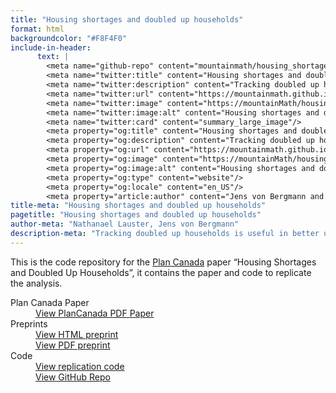 ```yaml
---
title: "Housing shortages and doubled up households"
format: html
backgroundcolor: "#F8F4F0"
include-in-header: 
      text: |
        <meta name="github-repo" content="mountainmath/housing_shortages_and_doubled_up_households"/>
        <meta name="twitter:title" content="Housing shortages and doubled up households"/>
        <meta name="twitter:description" content="Tracking doubled up households is useful in better understanding housing shortages, as well as benchmarking how much more housing is needed to fix them."/>
        <meta name="twitter:url" content="https://mountainmath.github.io/housing_shortages_and_doubled_up_households/housing_shortages_and_doubled_up_households/"/>
        <meta name="twitter:image" content="https://mountainMath/housing_shortages_and_doubled_up_households/main/fig-non-mhu-shortfall-rents.png"/>
        <meta name="twitter:image:alt" content="Housing shortages and doubled up households"/>
        <meta name="twitter:card" content="summary_large_image"/>
        <meta property="og:title" content="Housing shortages and doubled up households"/>
        <meta property="og:description" content="Tracking doubled up households is useful in better understanding housing shortages, as well as benchmarking how much more housing is needed to fix them."/>
        <meta property="og:url" content="https://mountainmath.github.io/housing_shortages_and_doubled_up_households/housing_shortages_and_doubled_up_households/"/>
        <meta property="og:image" content="https://mountainMath/housing_shortages_and_doubled_up_households/main/fig-non-mhu-shortfall-rents.png"/>
        <meta property="og:image:alt" content="Housing shortages and doubled up households"/>
        <meta property="og:type" content="website"/>
        <meta property="og:locale" content="en_US"/>
        <meta property="article:author" content="Jens von Bergmann and Nathan Lauster"/>
title-meta: "Housing shortages and doubled up households"
pagetitle: "Housing shortages and doubled up households"
author-meta: "Nathanael Lauster, Jens von Bergmann"
description-meta: "Tracking doubled up households is useful in better understanding housing shortages, as well as benchmarking how much more housing is needed to fix them."
---
```


This is the code repository for the [Plan Canada](https://www.cip-icu.ca/plan-canada/) paper "Housing Shortages and Doubled Up Households", it contains the paper and code to replicate the analysis.

<dl>
<dt>Plan Canada Paper</dt>
<dd>
<a type="button" href="https://mountainmath.github.io/housing_shortages_and_doubled_up_households/Lauster%20von%20Bergmann_PlanCanada_Winter2024.pdf" class="btn btn-primary">View PlanCanada PDF Paper</a>
</dd>

<dt>Preprints</dt>
<dd>
<a type="button" href="https://mountainmath.github.io/housing_shortages_and_doubled_up_households/housing_shortages_and_doubled_up_households.html" class="btn btn-success">View HTML preprint</a>
</dd>
<dd>
<a type="button" href="https://mountainmath.github.io/housing_shortages_and_doubled_up_households/housing_shortages_and_doubled_up_households.pdf" class="btn btn-success">View PDF preprint</a>
</dd>

<dt>Code</dt>
<dd>
<a type="button" href="https://github.com/mountainMath/housing_shortages_and_doubled_up_households/blob/main/plan_canada_supply.qmd" class="btn btn-info">View replication code</a>
</dd>
<dd>
<a type="button" href="https://github.com/mountainMath/housing_shortages_and_doubled_up_households" class="btn btn-info">View GitHub Repo</a>
</dd>

</dl>
